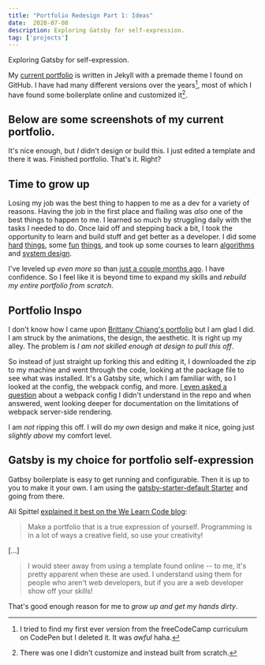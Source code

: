 ```yaml
---
title: "Portfolio Redesign Part 1: Ideas"
date:  2020-07-08
description: Exploring Gatsby for self-expression.
tag: ['projects']
---
```

Exploring Gatsby for self-expression.

My [current portfolio](https://www.tiffanyrwhite.com/) is written in Jekyll with a premade theme I found on GitHub. I have had many different versions over the years[^1], most of which I have found some boilerplate online and customized it[^2].


## Below are some screenshots of my current portfolio.


It's nice enough, but *I* didn't design or build this. I just edited a template and there it was. Finished portfolio. That's it. Right?

## Time to grow up

Losing my job was the best thing to happen to me as a dev for a variety of reasons. Having the job in the first place and flailing was *also* one of the best things to happen to me. I learned so much by struggling daily with the tasks I needed to do. Once laid off and stepping back a bit, I took the opportunity to learn and build stuff and get better as a developer. I did some [hard](https://bumped.com/) [things](https://tiffanywhite.dev/2020/06/26/flexing-my-css-muscles-by-adding-a-bit-of-panache/), some [fun](https://fakerdata.tiffstuff.dev/) [things](https://glitch.com/~faker-api), and took up some courses to learn [algorithms](https://www.algoexpert.io/product) and [system design](https://www.algoexpert.io/systems/fundamentals).

I've leveled up *even more so* than [just a couple months ago](https://tiffanywhite.dev/2020/03/14/laid-off-but-leveled-up-lessons-learned/). I have confidence. So I feel like it is beyond time to expand my skills and *rebuild my entire portfolio from scratch*.

## Portfolio Inspo

I don't know how I came upon [Brittany Chiang's portfolio](https://brittanychiang.com/) but I am glad I did. I am struck by the animations, the design, the aesthetic. It is right up my alley. The problem is *I am not skilled enough at design to pull this off*.


So instead of just straight up forking this and editing it, I downloaded the zip to my machine and went through the code, looking at the package file to see what was installed. It's a Gatsby site, which I am familiar with, so I looked at the config, the webpack config, and more. [I even asked a question](https://github.com/bchiang7/v4/issues/80) about a webpack config I didn't understand in the repo and when answered, went looking deeper for documentation on the limitations of webpack server-side rendering.

I am *not* ripping this off. I will do *my own* design and make it nice, going just *slightly above* my comfort level.

## Gatsby is my choice for portfolio self-expression

Gatbsy boilerplate is easy to get running and configurable. Then it is up to you to make it your own. I am using the [gatsby-starter-default Starter](https://www.gatsbyjs.org/starters/gatsbyjs/gatsby-starter-default/) and going from there.

Ali Spittel [explained it best on the We Learn Code blog](https://welearncode.com/building-a-kickass-portfolio/):

> Make a portfolio that is a true expression of yourself. Programming is in a lot of ways a creative field, so use your creativity!

[...]

> I would steer away from using a template found online -- to me, it's pretty apparent when these are used. I understand using them for people who aren't web developers, but if you are a web developer show off your skills!

That's good enough reason for me to *grow up and get my hands dirty*.

[^1]: I tried to find my first ever version from the freeCodeCamp curriculum on CodePen but I deleted it. It was *awful* haha.
[^2]: There was one I didn't customize and instead built from scratch.